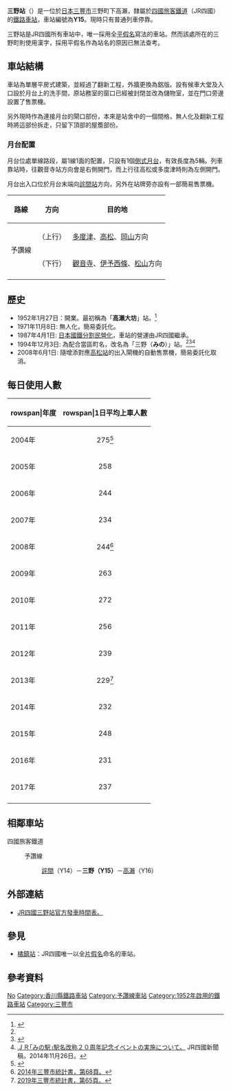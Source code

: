 {{noteTA
|T=zh-tw:三野車站; zh-cn:三野站; zh-hk:三野站;
|1=zh-tw:三野車站; zh-cn:三野站; zh-hk:三野站;
}}
{{日本車站資訊
|公司色     = #1cadca
|文字色     =
|站名       = 三野站
|圖片       = Mino-station.JPG
|pxl        =
|圖片說明   = 三野站站房，攝於2008年
|日文原名   = みの
|平假名     =   
|羅馬拼音   = Mino
|前一站     = Y14 [[詫間站|詫間]]
|後一站     = [[高瀨站_(香川縣)|高瀨]] Y16
|前一站距離 = 2.5
|後一站距離 = 2.5
|電報略號   = ミノ
|車站編號   = {{車站編號c|orange|Y15}}
|所屬公司   = [[四國旅客鐵道|四國旅客鐵道]]（JR四國）
|所屬路線   = {{Color|#fbaf18|■}}[[予讚線|予讚線]]
|距離       = 44.5
|起站       = [[高松站_(香川縣)|高松]]
|所在地     = [[香川縣|香川縣]][[三豐市|三豐市]]三野町下高瀨
|車站構造   = [[地面車站|地面車站]]
|月台配置   = 1面1線
|啟用年月日 = 1952年1月27日
|廢止年月日 =
|上下車人次 = 237
|統計年度   = 2017年
|備註       = 無人站
}}

'''三野站'''（{{jpn|j=みの駅|hg=みのえき|rm=Mino eki|f=y}}）是一位於[[日本|日本]][[三豐市|三豐市]]三野町下高瀨，隸屬於[[四國旅客鐵道|四國旅客鐵道]]（JR四國）的[[鐵路車站|鐵路車站]]，車站編號為'''Y15'''。現時只有普通列車停靠。

三野站是JR四國所有車站中，唯一採用全[[平假名|平假名]]寫法的車站。然而該處所在的三野町則使用漢字，採用平假名作為站名的原因已無法查考。

==車站結構==
車站為單層平房式建築，並經過了翻新工程，外牆更換為鋁版。設有候車大堂及入口設於月台上的洗手間，原站務室的窗口已經被封閉並改為儲物室，並在門口旁邊設置了售票機。

另外現時作為連接月台的閘口部份，本來是站舍中的一個間格，無人化及翻新工程時將這部份拆走，只留下頂部的屋簷部份。

===月台配置===
月台位處單線路段，屬1線1面的配置，只設有1個[[側式月台|側式月台]]，有效長度為5輛。列車靠站時，往觀音寺站方向會是右側開門，而上行往高松或多度津時則為左側開門。

月台出入口位於月台末端向[[詫間站|詫間站]]方向，另外在站牌旁亦設有一部簡易售票機。

{| class="wikitable"
!路線!!方向!!目的地
|-
!rowspan="2"|{{Color|#fbaf18|■}}予讚線
|（上行）
|[[多度津站|多度津]]、[[高松站_(香川縣)|高松]]、[[岡山站_(日本)|岡山]]方向
|-
|（下行）
|[[觀音寺站_(香川縣)|觀音寺]]、[[伊予西條站|伊予西條]]、[[松山站_(愛媛縣)|松山]]方向
|-
|}

==歷史==
* 1952年1月27日：開業。最初稱為「'''高瀨大坊'''」站。<ref name="mino">{{Cite web |url=http://ekisya.net/A-GENEKI/179-YOSAN/179-MINO.html |title=顯示「高瀨大坊」站名的舊相片及站牌，來自非官方網站介紹。 |accessdate=2013-10-26 |archive-date=2013-10-29 |archive-url=https://web.archive.org/web/20131029202903/http://ekisya.net/A-GENEKI/179-YOSAN/179-MINO.html |dead-url=no }}</ref>
* 1971年11月8日: 無人化，簡易委託化。
* 1987年4月1日: [[日本國鐵分割民營化|日本國鐵分割民營化]]，車站的營運由JR四國繼承。
* 1994年12月3日: 為配合當區町名，改名為「三野（'''みの'''）」站。<ref name="mino"></ref><ref>{{Cite web |url=http://www.shikoku.org.uk/JR/LINE/yosan/ST-MINO.htm |title=另一個非官方車站介紹。 |accessdate=2013-10-26 |archive-date=2013-10-29 |archive-url=https://web.archive.org/web/20131029202719/http://www.shikoku.org.uk/JR/LINE/yosan/ST-MINO.htm |dead-url=no }}</ref><ref>[http://www.jr-shikoku.co.jp/03_news/press/14-11-26/01.htm ＪＲ｢みの駅｣駅名改称２０周年記念イベントの実施について。] {{Wayback|url=http://www.jr-shikoku.co.jp/03_news/press/14-11-26/01.htm |date=20150315020824 }}JR四國新聞稿，2014年11月26日。</ref>
* 2008年6月1日: 隨增添對應[[高松站_(香川縣)|高松站]]的出入閘機的自動售票機，簡易委託化取消。

==每日使用人數==
{| class="wikitable"
|-
!rowspan|年度
!rowspan|1日平均上車人數
|-
|2004年
|style="text-align:center;"|275<ref name="mino22">{{Cite web |url=https://www.city.mitoyo.lg.jp/material/files/group/10/22minotake20100916.pdf |title=2010年三豐市統計書，第72頁。 |access-date=2020-05-09 |archive-date=2021-04-13 |archive-url=https://web.archive.org/web/20210413183201/https://www.city.mitoyo.lg.jp/material/files/group/10/22minotake20100916.pdf |dead-url=no }}</ref>
|-
|2005年
|style="text-align:center;"|258
|-
|2006年
|style="text-align:center;"|244
|-
|2007年
|style="text-align:center;"|234
|-
|2008年
|style="text-align:center;"|244<ref name="mino26">[https://www.city.mitoyo.lg.jp/material/files/group/10/H26minotake.pdf 2014年三豐市統計書，第68頁。]</ref>
|-
|2009年
|style="text-align:center;"|263
|-
|2010年
|style="text-align:center;"|272
|-
|2011年
|style="text-align:center;"|256
|-
|2012年
|style="text-align:center;"|239
|-
|2013年
|style="text-align:center;"|229<ref name="mino31">[https://www.city.mitoyo.lg.jp/material/files/group/10/mino31.pdf 2019年三豐市統計書，第65頁。]</ref>
|-
|2014年
|style="text-align:center;"|232
|-
|2015年
|style="text-align:center;"|248
|-
|2016年
|style="text-align:center;"|231
|-
|2017年
|style="text-align:center;"|237
|-
|}

== 相鄰車站 ==
; 四國旅客鐵道
: {{Color|#fbaf18|■}}予讚線
:: [[詫間站|詫間]]（Y14）－'''三野（Y15）'''－[[高瀨站_(香川縣)|高瀨]]（Y16）

==外部連結==
*[http://www.jr-shikoku.co.jp/01_trainbus/jikoku/pdf/mino.pdf JR四國三野站官方發車時間表。]{{Wayback|url=http://www.jr-shikoku.co.jp/01_trainbus/jikoku/pdf/mino.pdf |date=20200113225454 }}

==參見==
*[[橘鎮站|橘鎮站]]：JR四國唯一以全[[片假名|片假名]]命名的車站。

==參考資料==
{{reflist}}

{{commonscat|Mino Station (Kagawa)}}
{{予讚線 (高松地區)}}
{{DEFAULTSORT:Mino}}
[[Category:日本鐵路車站_Mi|No]]
[[Category:香川縣鐵路車站|Category:香川縣鐵路車站]]
[[Category:予讚線車站|Category:予讚線車站]]
[[Category:1952年啟用的鐵路車站|Category:1952年啟用的鐵路車站]]
[[Category:三豐市|Category:三豐市]]